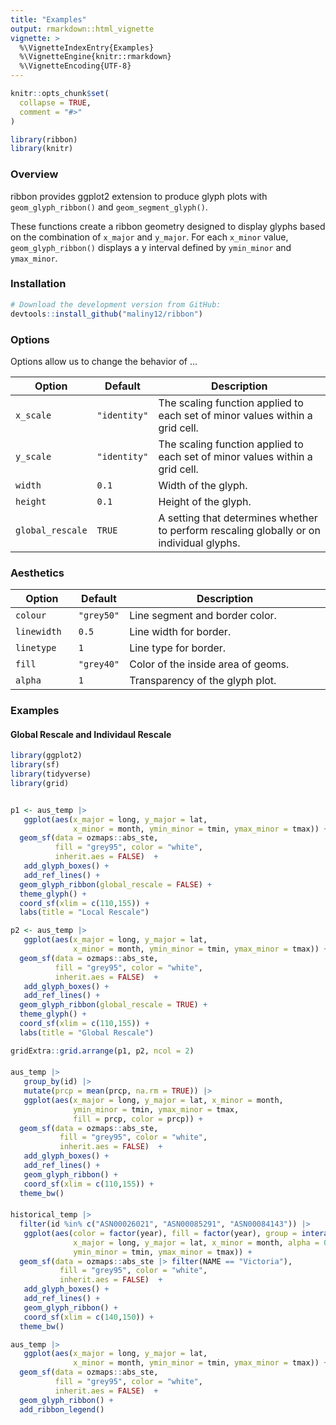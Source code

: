 ```yaml
---
title: "Examples"
output: rmarkdown::html_vignette
vignette: >
  %\VignetteIndexEntry{Examples}
  %\VignetteEngine{knitr::rmarkdown}
  %\VignetteEncoding{UTF-8}
---
```


```r
knitr::opts_chunk$set(
  collapse = TRUE,
  comment = "#>"
)
```

```r
library(ribbon)
library(knitr)
```

### Overview

ribbon provides ggplot2 extension to produce glyph plots with `geom_glyph_ribbon()` and 
`geom_segment_glyph()`.

These functions create a ribbon geometry designed to display glyphs
based on the combination of `x_major` and `y_major`. For each `x_minor`
value, `geom_glyph_ribbon()` displays a y interval defined by
`ymin_minor` and `ymax_minor`. 

### Installation

```r
# Download the development version from GitHub:
devtools::install_github("maliny12/ribbon")
```

### Options

Options allow us to change the behavior of ...

|Option          | Default      | Description
|--------------- | ------------ | ------------------------------------------------
| `x_scale`         | `"identity"`         | The scaling function applied to each set of minor values within a grid cell.
|`y_scale`      | `"identity"`          | The scaling function applied to each set of minor values within a grid cell.
|`width`         | `0.1`          |  Width of the glyph.
|`height`     | `0.1`     | Height of the glyph.
|`global_rescale`      | `TRUE`        | A setting that determines whether to perform rescaling globally or on individual glyphs.

### Aesthetics

|Option          | Default      | Description
|--------------- | ------------ | ------------------------------------------------
| `colour`         | `"grey50"`         | Line segment and border color. 
|`linewidth`      | `0.5`          | Line width for border.
|`linetype`         | `1`          |  Line type for border.
|`fill`     | `"grey40"`     | Color of the inside area of geoms.
|`alpha`      | `1`        | Transparency of the glyph plot. 


### Examples
#### Global Rescale and Individaul Rescale 
```r

library(ggplot2)
library(sf)
library(tidyverse)
library(grid)


p1 <- aus_temp |>
   ggplot(aes(x_major = long, y_major = lat,
              x_minor = month, ymin_minor = tmin, ymax_minor = tmax)) +
  geom_sf(data = ozmaps::abs_ste,
          fill = "grey95", color = "white",
          inherit.aes = FALSE)  +
   add_glyph_boxes() +
   add_ref_lines() +
  geom_glyph_ribbon(global_rescale = FALSE) +
  theme_glyph() +
  coord_sf(xlim = c(110,155)) +
  labs(title = "Local Rescale") 

p2 <- aus_temp |>
   ggplot(aes(x_major = long, y_major = lat,
              x_minor = month, ymin_minor = tmin, ymax_minor = tmax)) +
  geom_sf(data = ozmaps::abs_ste,
          fill = "grey95", color = "white",
          inherit.aes = FALSE)  +
   add_glyph_boxes() +
   add_ref_lines() +
  geom_glyph_ribbon(global_rescale = TRUE) +
  theme_glyph() +
  coord_sf(xlim = c(110,155)) +
  labs(title = "Global Rescale")

gridExtra::grid.arrange(p1, p2, ncol = 2)

```

#### 

```r

aus_temp |>
   group_by(id) |>
   mutate(prcp = mean(prcp, na.rm = TRUE)) |>
   ggplot(aes(x_major = long, y_major = lat, x_minor = month,
              ymin_minor = tmin, ymax_minor = tmax,
              fill = prcp, color = prcp)) +
  geom_sf(data = ozmaps::abs_ste,
           fill = "grey95", color = "white",
           inherit.aes = FALSE)  +
   add_glyph_boxes() +
   add_ref_lines() +
   geom_glyph_ribbon() +
   coord_sf(xlim = c(110,155)) +
  theme_bw()
```

#### 

```r

historical_temp |>
  filter(id %in% c("ASN00026021", "ASN00085291", "ASN00084143")) |>
   ggplot(aes(color = factor(year), fill = factor(year), group = interaction(year,id),
              x_major = long, y_major = lat, x_minor = month, alpha = 0.5,
              ymin_minor = tmin, ymax_minor = tmax)) +
  geom_sf(data = ozmaps::abs_ste |> filter(NAME == "Victoria"),
           fill = "grey95", color = "white",
           inherit.aes = FALSE)  +
   add_glyph_boxes() +
   add_ref_lines() +
   geom_glyph_ribbon() +
   coord_sf(xlim = c(140,150)) +
  theme_bw()

```

```r
aus_temp |>
   ggplot(aes(x_major = long, y_major = lat,
              x_minor = month, ymin_minor = tmin, ymax_minor = tmax)) +
  geom_sf(data = ozmaps::abs_ste,
          fill = "grey95", color = "white",
          inherit.aes = FALSE)  +
  geom_glyph_ribbon() +
  add_ribbon_legend()
```

